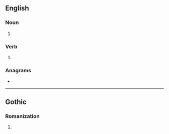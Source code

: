 {{also|Ahs|AHS}}
==English==

===Noun===
{{head|en|noun form}}

# {{plural of|en|ah}}

===Verb===
{{head|en|verb form}}

# {{en-third-person singular of|ah}}

===Anagrams===
* {{anagrams|en|a=ahs|Ash|Hsa.|SHA|ash|has|sha}}

----

==Gothic==

===Romanization===
{{got-rom}}

# {{romanization of|got|𐌰𐌷𐍃}}